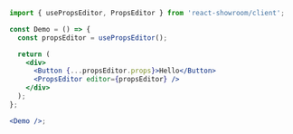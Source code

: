 ```jsx noEditor
import { usePropsEditor, PropsEditor } from 'react-showroom/client';

const Demo = () => {
  const propsEditor = usePropsEditor();

  return (
    <div>
      <Button {...propsEditor.props}>Hello</Button>
      <PropsEditor editor={propsEditor} />
    </div>
  );
};

<Demo />;
```
